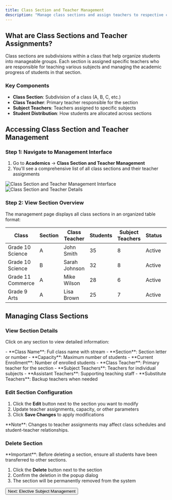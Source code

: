```yaml
---
title: Class Section and Teacher Management
description: "Manage class sections and assign teachers to respective classes in School CRM"
---
```




## What are Class Sections and Teacher Assignments?

Class sections are subdivisions within a class that help organize students into manageable groups. Each section is assigned specific teachers who are responsible for teaching various subjects and managing the academic progress of students in that section.

### Key Components

- **Class Section**: Subdivision of a class (A, B, C, etc.)
- **Class Teacher**: Primary teacher responsible for the section
- **Subject Teachers**: Teachers assigned to specific subjects
- **Student Distribution**: How students are allocated across sections

## Accessing Class Section and Teacher Management

### Step 1: Navigate to Management Interface

1. Go to **Academics** → **Class Section and Teacher Management**
2. You'll see a comprehensive list of all class sections and their teacher assignments
<Frame>
  <img src="/images/class-section-teacher.png" alt="Class Section and Teacher Management Interface" />
</Frame>

<Frame>
  <img src="/images/class-section-teacher1.png" alt="Class Section and Teacher Details" />
</Frame>

### Step 2: View Section Overview

The management page displays all class sections in an organized table format:

| Class | Section | Class Teacher | Students | Subject Teachers | Status | Actions |
|-------|---------|---------------|----------|------------------|--------|---------|
| Grade 10 Science | A | John Smith | 35 | 8 | Active | View, Edit |
| Grade 10 Science | B | Sarah Johnson | 32 | 8 | Active | View, Edit |
| Grade 11 Commerce | A | Mike Wilson | 28 | 6 | Active | View, Edit |
| Grade 9 Arts | A | Lisa Brown | 25 | 7 | Active | View, Edit |

## Managing Class Sections

### View Section Details

Click on any section to view detailed information:

<CardGroup cols={2}>
  <Card title="Section Information" icon="info-circle">
    - **Class Name**: Full class name with stream
    - **Section**: Section letter or number
    - **Capacity**: Maximum number of students
    - **Current Enrollment**: Number of enrolled students
  </Card>
  <Card title="Teacher Assignments" icon="users">
    - **Class Teacher**: Primary teacher for the section
    - **Subject Teachers**: Teachers for individual subjects
    - **Assistant Teachers**: Supporting teaching staff
    - **Substitute Teachers**: Backup teachers when needed
  </Card>
</CardGroup>

### Edit Section Configuration

1. Click the **Edit** button next to the section you want to modify
2. Update teacher assignments, capacity, or other parameters
3. Click **Save Changes** to apply modifications

<Callout type="info">
  **Note**: Changes to teacher assignments may affect class schedules and student-teacher relationships.
</Callout>

### Delete Section

<Callout type="warning">
  **Important**: Before deleting a section, ensure all students have been transferred to other sections.
</Callout>

1. Click the **Delete** button next to the section
2. Confirm the deletion in the popup dialog
3. The section will be permanently removed from the system



<Button href="/elective-subject" variant="primary">
  Next: Elective Subject Management
</Button> 